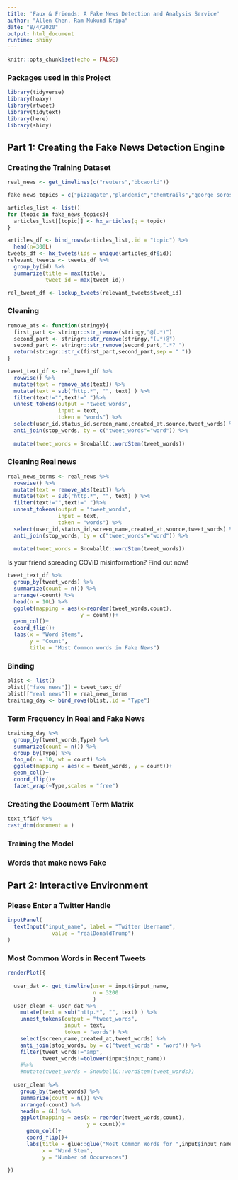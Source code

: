 ```yaml
---
title: 'Faux & Friends: A Fake News Detection and Analysis Service'
author: "Allen Chen, Ram Mukund Kripa"
date: "8/4/2020"
output: html_document
runtime: shiny
---
```


```r
knitr::opts_chunk$set(echo = FALSE)
```

### Packages used in this Project

```r
library(tidyverse)
library(hoaxy)
library(rtweet)
library(tidytext)
library(here)
library(shiny)
```

## Part 1: Creating the Fake News Detection Engine

### Creating the Training Dataset

```r

real_news <- get_timelines(c("reuters","bbcworld"))
```

```r
fake_news_topics = c("pizzagate","plandemic","chemtrails","george soros","5G","Bush did 911","anti vax")

articles_list <- list()
for (topic in fake_news_topics){
  articles_list[[topic]] <- hx_articles(q = topic)
}

articles_df <- bind_rows(articles_list,.id = "topic") %>%
  head(n=300L)
tweets_df <- hx_tweets(ids = unique(articles_df$id))
relevant_tweets <- tweets_df %>%
  group_by(id) %>%
  summarize(title = max(title),
            tweet_id = max(tweet_id))

rel_tweet_df <- lookup_tweets(relevant_tweets$tweet_id)

```

### Cleaning

```r
remove_ats <- function(stringy){
  first_part <- stringr::str_remove(stringy,"@(.*)")
  second_part <- stringr::str_remove(stringy,"(.*)@")
  second_part <- stringr::str_remove(second_part,".*? ")
  return(stringr::str_c(first_part,second_part,sep = " "))
}

tweet_text_df <- rel_tweet_df %>%
  rowwise() %>%
  mutate(text = remove_ats(text)) %>%
  mutate(text = sub("http.*", "", text) ) %>%
  filter(text!="",text!=" ")%>%
  unnest_tokens(output = "tweet_words",
                input = text,
                token = "words") %>%
  select(user_id,status_id,screen_name,created_at,source,tweet_words) %>%
  anti_join(stop_words, by = c("tweet_words"="word")) %>%
  
  mutate(tweet_words = SnowballC::wordStem(tweet_words))

```

### Cleaning Real news

```r
real_news_terms <- real_news %>%
  rowwise() %>%
  mutate(text = remove_ats(text)) %>%
  mutate(text = sub("http.*", "", text) ) %>%
  filter(text!="",text!=" ")%>%
  unnest_tokens(output = "tweet_words",
                input = text,
                token = "words") %>%
  select(user_id,status_id,screen_name,created_at,source,tweet_words) %>%
  anti_join(stop_words, by = c("tweet_words"="word")) %>%
  
  mutate(tweet_words = SnowballC::wordStem(tweet_words))

```

Is your friend spreading COVID misinformation?
Find out now!

```r

tweet_text_df %>%
  group_by(tweet_words) %>%
  summarize(count = n()) %>%
  arrange(-count) %>%
  head(n = 10L) %>%
  ggplot(mapping = aes(x=reorder(tweet_words,count),
                       y = count))+
  geom_col()+
  coord_flip()+
  labs(x = "Word Stems",
       y = "Count",
       title = "Most Common words in Fake News")

```

### Binding

```r
blist <- list()
blist[["fake news"]] = tweet_text_df
blist[["real news"]] = real_news_terms
training_day <- bind_rows(blist,.id = "Type")
```

### Term Frequency in Real and Fake News

```r

training_day %>%
  group_by(tweet_words,Type) %>%
  summarize(count = n()) %>%
  group_by(Type) %>%
  top_n(n = 10, wt = count) %>%
  ggplot(mapping = aes(x = tweet_words, y = count))+
  geom_col()+
  coord_flip()+
  facet_wrap(~Type,scales = "free")

```


### Creating the Document Term Matrix

```r
text_tfidf %>%
cast_dtm(document = )
```

### Training the Model

### Words that make news Fake

## Part 2: Interactive Environment

### Please Enter a Twitter Handle

```r
inputPanel(
  textInput("input_name", label = "Twitter Username",
              value = "realDonaldTrump")
)

```

### Most Common Words in Recent Tweets

```r
renderPlot({
 
  user_dat <- get_timeline(user = input$input_name,
                           n = 3200
                           )
  user_clean <- user_dat %>%
    mutate(text = sub("http.*", "", text) ) %>%
    unnest_tokens(output = "tweet_words",
                  input = text,
                  token = "words") %>%
    select(screen_name,created_at,tweet_words) %>%
    anti_join(stop_words, by = c("tweet_words" = "word")) %>%
    filter(tweet_words!="amp",
           tweet_words!=tolower(input$input_name))
    #%>%
    #mutate(tweet_words = SnowballC::wordStem(tweet_words))
  
  user_clean %>%
    group_by(tweet_words) %>%
    summarize(count = n()) %>%
    arrange(-count) %>%
    head(n = 6L) %>%
    ggplot(mapping = aes(x = reorder(tweet_words,count),
                         y = count))+
      geom_col()+
      coord_flip()+
      labs(title = glue::glue("Most Common Words for ",input$input_name),
           x = "Word Stem",
           y = "Number of Occurences")
  
})
```